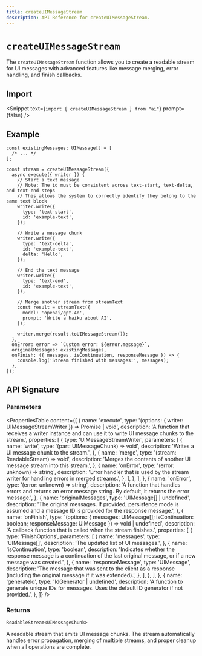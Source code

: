 ```yaml
---
title: createUIMessageStream
description: API Reference for createUIMessageStream.
---
```


# `createUIMessageStream`

The `createUIMessageStream` function allows you to create a readable stream for UI messages with advanced features like message merging, error handling, and finish callbacks.

## Import

<Snippet text={`import { createUIMessageStream } from "ai"`} prompt={false} />

## Example

```tsx
const existingMessages: UIMessage[] = [
  /* ... */
];

const stream = createUIMessageStream({
  async execute({ writer }) {
    // Start a text message
    // Note: The id must be consistent across text-start, text-delta, and text-end steps
    // This allows the system to correctly identify they belong to the same text block
    writer.write({
      type: 'text-start',
      id: 'example-text',
    });

    // Write a message chunk
    writer.write({
      type: 'text-delta',
      id: 'example-text',
      delta: 'Hello',
    });

    // End the text message
    writer.write({
      type: 'text-end',
      id: 'example-text',
    });

    // Merge another stream from streamText
    const result = streamText({
      model: 'openai/gpt-4o',
      prompt: 'Write a haiku about AI',
    });

    writer.merge(result.toUIMessageStream());
  },
  onError: error => `Custom error: ${error.message}`,
  originalMessages: existingMessages,
  onFinish: ({ messages, isContinuation, responseMessage }) => {
    console.log('Stream finished with messages:', messages);
  },
});
```

## API Signature

### Parameters

<PropertiesTable
  content={[
    {
      name: 'execute',
      type: '(options: { writer: UIMessageStreamWriter }) => Promise<void> | void',
      description:
        'A function that receives a writer instance and can use it to write UI message chunks to the stream.',
      properties: [
        {
          type: 'UIMessageStreamWriter',
          parameters: [
            {
              name: 'write',
              type: '(part: UIMessageChunk) => void',
              description: 'Writes a UI message chunk to the stream.',
            },
            {
              name: 'merge',
              type: '(stream: ReadableStream<UIMessageChunk>) => void',
              description:
                'Merges the contents of another UI message stream into this stream.',
            },
            {
              name: 'onError',
              type: '(error: unknown) => string',
              description:
                'Error handler that is used by the stream writer for handling errors in merged streams.',
            },
          ],
        },
      ],
    },
    {
      name: 'onError',
      type: '(error: unknown) => string',
      description:
        'A function that handles errors and returns an error message string. By default, it returns the error message.',
    },
    {
      name: 'originalMessages',
      type: 'UIMessage[] | undefined',
      description:
        'The original messages. If provided, persistence mode is assumed and a message ID is provided for the response message.',
    },
    {
      name: 'onFinish',
      type: '(options: { messages: UIMessage[]; isContinuation: boolean; responseMessage: UIMessage }) => void | undefined',
      description:
        'A callback function that is called when the stream finishes.',
      properties: [
        {
          type: 'FinishOptions',
          parameters: [
            {
              name: 'messages',
              type: 'UIMessage[]',
              description: 'The updated list of UI messages.',
            },
            {
              name: 'isContinuation',
              type: 'boolean',
              description:
                'Indicates whether the response message is a continuation of the last original message, or if a new message was created.',
            },
            {
              name: 'responseMessage',
              type: 'UIMessage',
              description:
                'The message that was sent to the client as a response (including the original message if it was extended).',
            },
          ],
        },
      ],
    },
    {
      name: 'generateId',
      type: 'IdGenerator | undefined',
      description:
        'A function to generate unique IDs for messages. Uses the default ID generator if not provided.',
    },
  ]}
/>

### Returns

`ReadableStream<UIMessageChunk>`

A readable stream that emits UI message chunks. The stream automatically handles error propagation, merging of multiple streams, and proper cleanup when all operations are complete.
